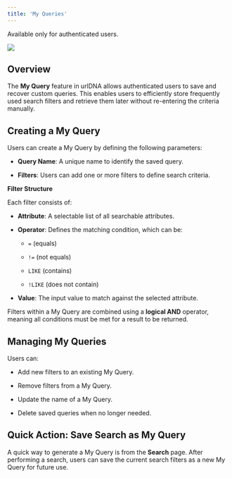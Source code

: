 ```yaml
---
title: 'My Queries'
---
```


<Info>Available only for authenticated users.</Info>

![](/images/new_query.png)

## Overview

The **My Query** feature in urlDNA allows authenticated users to save and recover custom queries. This enables users to efficiently store frequently used search filters and retrieve them later without re-entering the criteria manually.

## Creating a My Query

Users can create a My Query by defining the following parameters:

* **Query Name**: A unique name to identify the saved query.

* **Filters**: Users can add one or more filters to define search criteria.

**Filter Structure**

Each filter consists of:

* **Attribute**: A selectable list of all searchable attributes.

* **Operator**: Defines the matching condition, which can be:

  * `=` (equals)

  * `!=` (not equals)

  * `LIKE` (contains)

  * `!LIKE` (does not contain)

* **Value**: The input value to match against the selected attribute.

Filters within a My Query are combined using a **logical AND** operator, meaning all conditions must be met for a result to be returned.

## Managing My Queries

Users can:

* Add new filters to an existing My Query.

* Remove filters from a My Query.

* Update the name of a My Query.

* Delete saved queries when no longer needed.

## Quick Action: Save Search as My Query

A quick way to generate a My Query is from the **Search** page. After performing a search, users can save the current search filters as a new My Query for future use.